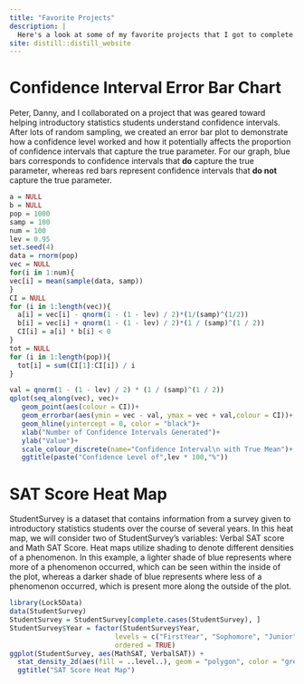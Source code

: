 ```yaml
---
title: "Favorite Projects"
description: |
  Here's a look at some of my favorite projects that I got to complete over the semester!
site: distill::distill_website
---
```


# **Confidence Interval Error Bar Chart**

Peter, Danny, and I collaborated on a project that was geared toward helping introductory statistics students understand confidence intervals. After lots of random sampling, we created an error bar plot to demonstrate how a confidence level worked and how it potentially affects the proportion of confidence intervals that capture the true parameter. For our graph, blue bars corresponds to confidence intervals that **do** capture the true parameter, whereas red bars represent confidence intervals that **do not** capture the true parameter.

```r
a = NULL
b = NULL
pop = 1000
samp = 100
num = 100
lev = 0.95
set.seed(4)
data = rnorm(pop)
vec = NULL
for(i in 1:num){
vec[i] = mean(sample(data, samp))
}
CI = NULL
for (i in 1:length(vec)){
  a[i] = vec[i] - qnorm(1 - (1 - lev) / 2)*(1/(samp)^(1/2))
  b[i] = vec[i] + qnorm(1 - (1 - lev) / 2)*(1 / (samp)^(1 / 2))
  CI[i] = a[i] * b[i] < 0
}
tot = NULL
for (i in 1:length(pop)){
  tot[i] = sum(CI[1]:CI[i]) / i
}

val = qnorm(1 - (1 - lev) / 2) * (1 / (samp)^(1 / 2))
qplot(seq_along(vec), vec)+
   geom_point(aes(colour = CI))+
   geom_errorbar(aes(ymin = vec - val, ymax = vec + val,colour = CI))+
   geom_hline(yintercept = 0, color = "black")+
   xlab("Number of Confidence Intervals Generated")+
   ylab("Value")+
   scale_colour_discrete(name="Confidence Interval\n with True Mean")+
   ggtitle(paste("Confidence Level of",lev * 100,"%"))
```


# **SAT Score Heat Map**

StudentSurvey is a dataset that contains information from a survey given to introductory statistics students over the course of several years. In this heat map, we will consider two of StudentSurvey's variables: Verbal SAT score and Math SAT Score. Heat maps utilize shading to denote different densities of a phenomenon. In this example, a lighter shade of blue represents where more of a phenomenon occurred, which can be seen within the inside of the plot, whereas a darker shade of blue represents where less of a phenomenon occurred, which is present more along the outside of the plot.

```r
library(Lock5Data)
data(StudentSurvey)
StudentSurvey = StudentSurvey[complete.cases(StudentSurvey), ]
StudentSurvey$Year = factor(StudentSurvey$Year, 
                          levels = c("FirstYear", "Sophomore", "Junior", "Senior"),
                          ordered = TRUE)
ggplot(StudentSurvey, aes(MathSAT, VerbalSAT)) + 
  stat_density_2d(aes(fill = ..level..), geom = "polygon", color = "grey", h = c(50, 50)) +
  ggtitle("SAT Score Heat Map")
```
